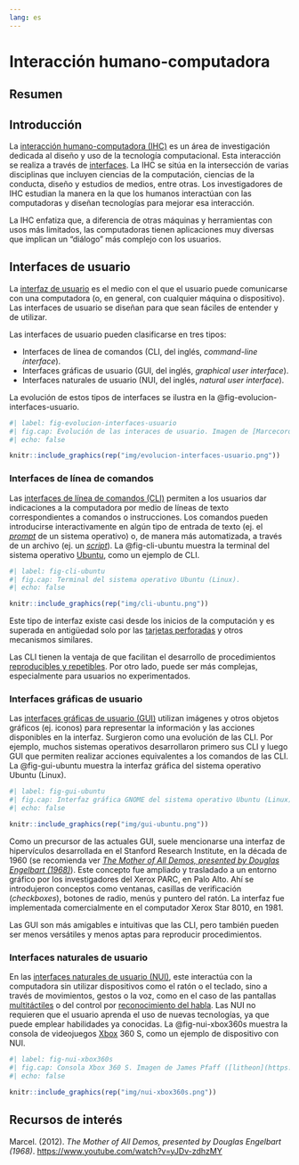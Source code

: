```yaml
---
lang: es
---
```


# Interacción humano-computadora

## Resumen

## Introducción
La [interacción humano-computadora (IHC)](https://es.wikipedia.org/wiki/Interacci%C3%B3n_persona-computadora) es un área de investigación dedicada al diseño y uso de la tecnología computacional. Esta interacción se realiza a través de [interfaces](https://es.wikipedia.org/wiki/Interfaz). La IHC se sitúa en la intersección de varias disciplinas que incluyen ciencias de la computación, ciencias de la conducta, diseño y estudios de medios, entre otras. Los investigadores de IHC estudian la manera en la que los humanos interactúan con las computadoras y diseñan tecnologías para mejorar esa interacción.

La IHC enfatiza que, a diferencia de otras máquinas y herramientas con usos más limitados, las computadoras tienen aplicaciones muy diversas que implican un "diálogo" más complejo con los usuarios.

## Interfaces de usuario
La [interfaz de usuario](https://es.wikipedia.org/wiki/Interfaz_de_usuario) es el medio con el que el usuario puede comunicarse con una computadora (o, en general, con cualquier máquina o dispositivo). Las interfaces de usuario se diseñan para que sean fáciles de entender y de utilizar.

Las interfaces de usuario pueden clasificarse en tres tipos: 

- Interfaces de línea de comandos (CLI, del inglés, *command-line interface*).
- Interfaces gráficas de usuario (GUI, del inglés, *graphical user interface*).
- Interfaces naturales de usuario (NUI, del inglés, *natural user interface*).

La evolución de estos tipos de interfaces se ilustra en la @fig-evolucion-interfaces-usuario.

```r
#| label: fig-evolucion-interfaces-usuario
#| fig.cap: Evolución de las interaces de usuario. Imagen de [Marcecoro](https://commons.wikimedia.org/wiki/User:Marcecoro) compartida a través de [Wikimedia Commons](https://commons.wikimedia.org/wiki/File:CLI-GUI-NUI,_evoluci%C3%B3n_de_interfaces_de_usuario.png).
#| echo: false

knitr::include_graphics(rep("img/evolucion-interfaces-usuario.png"))
```

### Interfaces de línea de comandos
Las [interfaces de línea de comandos (CLI)](https://es.wikipedia.org/wiki/Interfaz_de_l%C3%ADnea_de_comandos) permiten a los usuarios dar indicaciones a la computadora por medio de líneas de texto correspondientes a comandos o instrucciones. Los comandos pueden introducirse interactivamente en algún tipo de entrada de texto (ej. el [*prompt*](https://es.wikipedia.org/wiki/Prompt) de un sistema operativo) o, de manera más automatizada, a través de un archivo (ej. un [*script*](https://es.wikipedia.org/wiki/Script)). La @fig-cli-ubuntu muestra la terminal del sistema operativo [Ubuntu](https://ubuntu.com/), como un ejemplo de CLI.

```r
#| label: fig-cli-ubuntu
#| fig.cap: Terminal del sistema operativo Ubuntu (Linux).
#| echo: false

knitr::include_graphics(rep("img/cli-ubuntu.png"))
```

Este tipo de interfaz existe casi desde los inicios de la computación y es superada en antigüedad solo por las [tarjetas perforadas](https://es.wikipedia.org/wiki/Tarjeta_perforada) y otros mecanismos similares.

Las CLI tienen la ventaja de que facilitan el desarrollo de procedimientos [reproducibles y repetibles](https://es.wikipedia.org/wiki/Reproducibilidad_y_repetibilidad). Por otro lado, puede ser más complejas, especialmente para usuarios no experimentados.

### Interfaces gráficas de usuario
Las [interfaces gráficas de usuario (GUI)](https://es.wikipedia.org/wiki/Interfaz_gr%C3%A1fica_de_usuario) utilizan imágenes y otros objetos gráficos (ej. iconos) para representar la información y las acciones disponibles en la interfaz. Surgieron como una evolución de las CLI. Por ejemplo, muchos sistemas operativos desarrollaron primero sus CLI y luego GUI que permiten realizar acciones equivalentes a los comandos de las CLI. La @fig-gui-ubuntu muestra la interfaz gráfica del sistema operativo Ubuntu (Linux).

```r
#| label: fig-gui-ubuntu
#| fig.cap: Interfaz gráfica GNOME del sistema operativo Ubuntu (Linux).
#| echo: false

knitr::include_graphics(rep("img/gui-ubuntu.png"))
```

Como un precursor de las actuales GUI, suele mencionarse una interfaz de hipervículos desarrollada en el Stanford Research Institute, en la década de 1960 (se recomienda ver [*The Mother of All Demos, presented by Douglas Engelbart (1968)*](https://www.youtube.com/watch?v=yJDv-zdhzMY)). Este concepto fue ampliado y trasladado a un entorno gráfico por los investigadores del Xerox PARC, en Palo Alto. Ahí se introdujeron conceptos como ventanas, casillas de verificación (*checkboxes*), botones de radio, menús y puntero del ratón. La interfaz fue implementada comercialmente en el computador Xerox Star 8010, en 1981. 

Las GUI son más amigables e intuitivas que las CLI, pero también pueden ser menos versátiles y menos aptas para reproducir procedimientos.

### Interfaces naturales de usuario
En las [interfaces naturales de usuario (NUI)](https://es.wikipedia.org/wiki/Interfaz_natural_de_usuario), este interactúa con la computadora sin utilizar dispositivos como el ratón o el teclado, sino a través de movimientos, gestos o la voz, como en el caso de las pantallas [multitáctiles](https://es.wikipedia.org/wiki/Multit%C3%A1ctil) o del control por [reconocimiento del habla](https://es.wikipedia.org/wiki/Reconocimiento_del_habla). Las NUI no requieren que el usuario aprenda el uso de nuevas tecnologías, ya que puede emplear habilidades ya conocidas. La @fig-nui-xbox360s muestra la consola de videojuegos [Xbox](https://es.wikipedia.org/wiki/Xbox) 360 S, como un ejemplo de dispositivo con NUI.

```r
#| label: fig-nui-xbox360s
#| fig.cap: Consola Xbox 360 S. Imagen de James Pfaff ([litheon](https://www.flickr.com/people/84606909@N00/)) compartida a través de [Wikimedia Commons](https://commons.wikimedia.org/wiki/File:Xbox_360_S.png).
#| echo: false

knitr::include_graphics(rep("img/nui-xbox360s.png"))
```

## Recursos de interés
Marcel. (2012). *The Mother of All Demos, presented by Douglas Engelbart (1968)*. [https://www.youtube.com/watch?v=yJDv-zdhzMY](https://www.youtube.com/watch?v=yJDv-zdhzMY)
